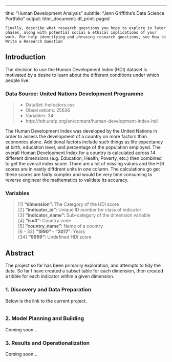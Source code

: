 ---
title: "Human Development Analysis" 
subtitle: "Jenn Griffiths's Data Science Portfolio" 
output:
  html_document:
    df_print: paged

    Finally, describe what research questions you hope to explore in later phases, along with potential social & ethical implications of your work. For help identifying and phrasing research questions, see How to Write a Research Question

## Introduction
  The decision to use the Human Development Index (HDI) dataset is motivated by a desire to learn about the different conditions under which people live. 

### Data Source: United Nations Development Programme
>* DataSet: Indicators.csv  
* Observations: 25636  
* Variables: 34  
* http://hdr.undp.org/en/content/human-development-index-hdi

  The Human Development Index was developed by the United Nations in order to assess the development of a country on more factors than economics alone. Additional factors include such things as life expectancy at birth, education level, and percentage of the population employed. The overall Human Development Index for a country is calculated across 14 different dimensions (e.g. Education, Health, Poverty, etc.) then combined to get the overall index score. There are a lot of missing values and the HDI scores are in vastly diffdrent units in one column. The calculations go get these scores are fairly complex and would be very time consuming to reverse engineer the mathematics to validate its accuracy.  
  
### Variables
 >[1] **"dimension":**                   The Category of the HDI score  
 [2] **"indicator_id":**                 Unique ID number for class of indicator  
 [3] **"indicator_name":**               Sub-category of the dimension variable  
 [4] **"iso3":**                         Country code  
 [5] **"country_name":**                 Name of a country  
 [6 - 33] **"1990" -  "2017":**          Years  
 [34] **"9999":**                        Undefined HDI score    

## Abstract

The project so far has been primarily exploration, and attempts to tidy the data. So far I have created a subset table for each dimension, then created a tibble for each indicator within a given dimension.

### 1. Discovery and Data Preparation
Below is the link to the current project. 
```r

```

### 2. Model Planning and Building

Coming soon...

### 3. Results and Operationalization

Coming soon...

